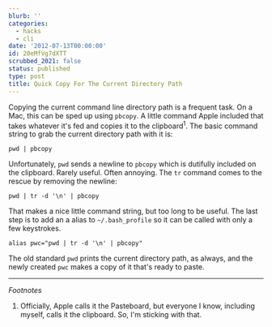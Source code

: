 ```yaml
---
blurb: ''
categories:
  - hacks
  - cli
date: '2012-07-13T00:00:00'
id: 20eMfVg7dXTT
scrubbed_2021: false
status: published
type: post
title: Quick Copy For The Current Directory Path
---
```


Copying the current command line directory path is a frequent task. On a Mac, this can be sped up using `pbcopy`. A little command Apple included that takes whatever it's fed and copies it to the clipboard<sup>1</sup>. The basic command string to grab the current directory path with it is:

	pwd | pbcopy

Unfortunately, `pwd` sends a newline to `pbcopy` which is dutifully included on the clipboard. Rarely useful. Often annoying. The `tr` command comes to the rescue by removing the newline:

	pwd | tr -d '\n' | pbcopy

That makes a nice little command string, but too long to be useful. The last step is to add an a alias to `~/.bash_profile` so it can be called with only a few keystrokes.

	alias pwc="pwd | tr -d '\n' | pbcopy"

The old standard `pwd` prints the current directory path, as always, and the newly created `pwc` makes a copy of it that's ready to paste. 


---


*Footnotes*

1. Officially, Apple calls it the Pasteboard, but everyone I know, including myself, calls it the clipboard. So, I'm sticking with that.
